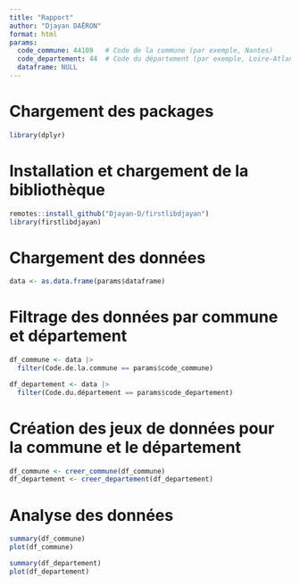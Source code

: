 ```yaml
---
title: "Rapport"
author: "Djayan DAËRON"
format: html
params:
  code_commune: 44109   # Code de la commune (par exemple, Nantes)
  code_departement: 44  # Code du département (par exemple, Loire-Atlantique)
  dataframe: NULL
---
```



# Chargement des packages
```r
library(dplyr)
```

# Installation et chargement de la bibliothèque
```r
remotes::install_github("Djayan-D/firstlibdjayan")
library(firstlibdjayan)
```

# Chargement des données
```r
data <- as.data.frame(params$dataframe)
```

# Filtrage des données par commune et département
```r
df_commune <- data |> 
  filter(Code.de.la.commune == params$code_commune)

df_departement <- data |> 
  filter(Code.du.département == params$code_departement)
```

# Création des jeux de données pour la commune et le département
```r
df_commune <- creer_commune(df_commune)
df_departement <- creer_departement(df_departement)
```

# Analyse des données
```r
summary(df_commune)
plot(df_commune)

summary(df_departement)
plot(df_departement)
```
